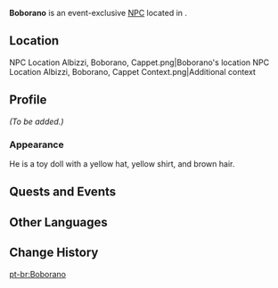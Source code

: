 {{Meta
<!-- Remove this template after adding the missing info -->
|missing_NPC_profile  = yes
}}
{{Character Infobox
|type             = Event NPC
|image            = NPC Boborano.png
|realname         = <!-- Optional, if different from in-game name -->
|deceased         = <!-- Past (for deceased prior to events of the game) or free response -->
|region           = Simulanka
|location         = Simulanka
|affiliation      = 
|title            = Yellow Supervisor

|ancestry         = <!-- Clan/family -->
|father           = 
|mother           = 
|spouse           = 
|sibling          = 
|child            = 
|relative         = 

|voiceEN          = 
|voiceCN          = 
|voiceJP          = Sasa Tsubasa ({{ja|笹翼}})<ref>X (Twitter): [https://x.com/tsubasa_sasasan/status/1814977348506382409 JP VA Self Announcement]</ref>
|voiceKR          = 
|dialoguereward   = 
}}
'''Boborano''' is an event-exclusive [[NPC]] located in {{Location|Simulanka}}. 

==Location==
<gallery>
NPC Location Albizzi, Boborano, Cappet.png|Boborano's location
NPC Location Albizzi, Boborano, Cappet Context.png|Additional context
</gallery>

==Profile==
''(To be added.)''

===Appearance===
He is a toy doll with a yellow hat, yellow shirt, and brown hair.

==Quests and Events==
{{Quests and Events}}
<!--
==Idle Quotes==
{{Dialogue Start}}
: {{DIcon|Idle}} {{Tx}}
:: {{A|VO {{subst:#titleparts:{{subst:PAGENAME}}}} 01.ogg}} "{{Tx}}"
{{Dialogue End}}

==Dialogue==
{{Dialogue Start}}
{{Dialogue End}}

==Event Dialogue==
===Event Name===
{{Dialogue Start}}
:'''{{subst:PAGENAME}}:'''
{{Dialogue End}}
-->
==Other Languages==
{{Other Languages|default_hidden=1
|en       = Boborano
|zhs      = 波波拉诺
|zhs_rm   = Bōbōlānuò
|zht      = 波波拉諾
|zht_rm   = Bōbōlānuò
|ja       = ポポラーノ
|ko       = 보보라노
|es       = Boborano
|fr       = Boborano
|ru       = Боборано
|th       = Boborano
|vi       = Boborano
|de       = Boborano
|id       = Boborano
|pt       = Boborano
|tr       = Boborano
|it       = Boborano
}}

==Change History==
{{Change History|4.8}}
<!--
==References==
{{Reflist}}-->
[[pt-br:Boborano]]